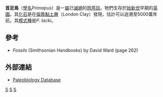 {{Automatic Taxobox
| taxon = Primapus
|status =pre
| authority = [[科林·哈里森|Harrison]] and Walker, 1975
| fossil_range = {{fossil range|55.8|48.6}}早[[始新世|始新世]]
| subdivision_ranks = [[種|種]]
| subdivision = * ''P. lacki''
}}

'''首足鳥'''（[[學名|學名]]''Primapus''）是一[[屬|屬]]已[[滅絕|滅絕]]的[[雨燕目|雨燕目]]。牠們生存於[[始新世|始新世]]早期的[[英國|英國]]。其[[化石|化石]]是在[[倫敦黏土層|倫敦黏土層]]（London Clay）發現，估計可以追溯至5000萬年前。其[[模式種|模式種]]是''P. lacki''。

==參考==
* ''Fossils'' (Smithsonian Handbooks) by David Ward (page 262)

==外部連結==
*[http://paleodb.org/cgi-bin/bridge.pl?action=checkTaxonInfo&taxon_no=39422 Paleobiology Database] {{Wayback|url=http://paleodb.org/cgi-bin/bridge.pl?action=checkTaxonInfo&taxon_no=39422 |date=20120217033236 }}
{{Taxonbar}}
[[Category:雨燕目|S]]
[[Category:始新世鸟类|S]]
[[Category:_1975年描述的分类群|S]]
